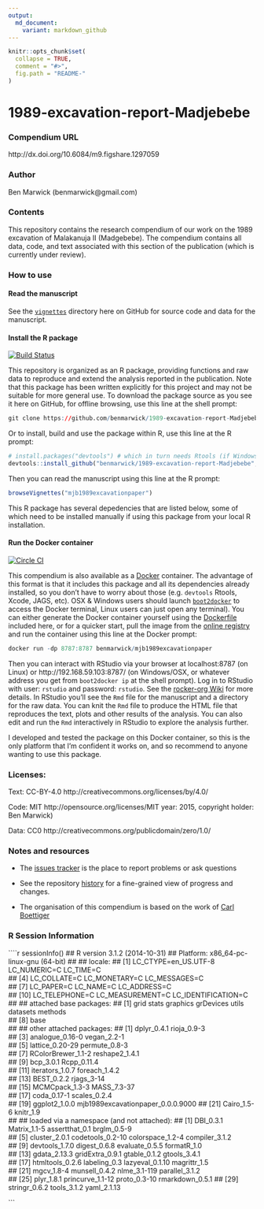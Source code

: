 ```yaml
---
output:
  md_document:
    variant: markdown_github
---
```


<!-- README.md is generated from README.Rmd. Please edit that file -->

```r
knitr::opts_chunk$set(
  collapse = TRUE,
  comment = "#>",
  fig.path = "README-"
)
```

# 1989-excavation-report-Madjebebe

### Compendium URL

http://dx.doi.org/10.6084/m9.figshare.1297059

### Author
Ben Marwick (benmarwick@gmail.com)

### Contents

This repository contains the research compendium of our work on the 1989 excavation of Malakanuja II (Madgebebe). The compendium contains all data, code, and text associated with this section of the publication (which is currently under review).

### How to use

#### Read the manuscript 

See the [`vignettes`](https://github.com/benmarwick/1989-excavation-report-Madjebebe/tree/master/vignettes) directory here on GitHub for source code and data for the manuscript.

#### Install the R package

[![Build Status](https://travis-ci.org/benmarwick/1989-excavation-report-Madjebebe.svg?branch=master)](https://travis-ci.org/benmarwick/1989-excavation-report-Madjebebe)

This repository is organized as an R package, providing functions and raw data to reproduce and extend the analysis reported in the publication. Note that this package has been written explicitly for this project and may not be suitable for more general use. To download the package source as you see it here on GitHub, for offline browsing, use this line at the shell prompt:

```r
git clone https://github.com/benmarwick/1989-excavation-report-Madjebebe.git
``` 

Or to install, build and use the package within R, use this line at the R prompt:

```r
# install.packages("devtools") # which in turn needs Rtools (if Windows) or Xcode (if OSX)
devtools::install_github("benmarwick/1989-excavation-report-Madjebebe", build_vignettes = TRUE)
```

Then you can read the manuscript using this line at the R prompt:

```r
browseVignettes("mjb1989excavationpaper")
```

This R package has several depedencies that are listed below, some of which need to be installed manually if using this package from your local R installation. 

#### Run the Docker container

[![Circle CI](https://circleci.com/gh/benmarwick/1989-excavation-report-Madjebebe.svg?style=shield&circle-token=:circle-token)](https://circleci.com/gh/benmarwick/1989-excavation-report-Madjebebe)

This compendium is also available as a [Docker](https://docs.docker.com/installation) container. The advantage of this format is that it includes this package and all its dependencies already installed, so you don't have to worry about those (e.g. `devtools` Rtools, Xcode, JAGS, etc). OSX & Windows users should launch [`boot2docker`](http://boot2docker.io/) to access the Docker terminal, Linux users can just open any terminal). You can either generate the Docker container yourself using the [Dockerfile](https://github.com/benmarwick/Steele_et_al_VR003_MSA_Pigments/blob/master/vignettes/Dockerfile) included here, or for a quicker start, pull the image from the [online registry](https://registry.hub.docker.com/u/benmarwick/mjb1989excavationpaper/) and run the container using this line at the Docker prompt: 

```r
docker run -dp 8787:8787 benmarwick/mjb1989excavationpaper
```

Then you can interact with RStudio via your browser at localhost:8787 (on Linux) or http://192.168.59.103:8787/ (on Windows/OSX, or whatever address you get from `boot2docker ip` at the shell prompt). Log in to RStudio with user: `rstudio` and password: `rstudio`. See the [rocker-org Wiki](https://github.com/rocker-org/rocker/wiki/Using-the-RStudio-image) for more details. In RStudio you'll see the `Rmd` file for the manuscript and a directory for the raw data. You can knit the `Rmd` file to produce the HTML file that reproduces the text, plots and other results of the analysis. You can also edit and run the `Rmd` interactively in RStudio to explore the analysis further. 

I developed and tested the package on this Docker container, so this is the only platform that I'm confident it works on, and so recommend to anyone wanting to use this package. 

### Licenses:

Text: CC-BY-4.0 http://creativecommons.org/licenses/by/4.0/

Code: MIT http://opensource.org/licenses/MIT year: 2015, copyright holder: Ben Marwick)

Data: CC0 http://creativecommons.org/publicdomain/zero/1.0/ 


### Notes and resources ##

* The [issues tracker](https://github.com/benmarwick/1989-excavation-report-Madjebebes) is the place to report problems or ask questions  

* See the repository [history](https://github.com/benmarwick/1989-excavation-report-Madjebebe) for a fine-grained view of progress and changes.

* The organisation of this compendium is based on the work of [Carl Boettiger](http://www.carlboettiger.info/) 

### R Session Information

````r
sessionInfo()
## R version 3.1.2 (2014-10-31)
## Platform: x86_64-pc-linux-gnu (64-bit)
## 
## locale:
##  [1] LC_CTYPE=en_US.UTF-8 LC_NUMERIC=C         LC_TIME=C           
##  [4] LC_COLLATE=C         LC_MONETARY=C        LC_MESSAGES=C       
##  [7] LC_PAPER=C           LC_NAME=C            LC_ADDRESS=C        
## [10] LC_TELEPHONE=C       LC_MEASUREMENT=C     LC_IDENTIFICATION=C 
## 
## attached base packages:
## [1] grid      stats     graphics  grDevices utils     datasets  methods  
## [8] base     
## 
## other attached packages:
##  [1] dplyr_0.4.1                       rioja_0.9-3                      
##  [3] analogue_0.16-0                   vegan_2.2-1                      
##  [5] lattice_0.20-29                   permute_0.8-3                    
##  [7] RColorBrewer_1.1-2                reshape2_1.4.1                   
##  [9] bcp_3.0.1                         Rcpp_0.11.4                      
## [11] iterators_1.0.7                   foreach_1.4.2                    
## [13] BEST_0.2.2                        rjags_3-14                       
## [15] MCMCpack_1.3-3                    MASS_7.3-37                      
## [17] coda_0.17-1                       scales_0.2.4                     
## [19] ggplot2_1.0.0                     mjb1989excavationpaper_0.0.0.9000
## [21] Cairo_1.5-6                       knitr_1.9                        
## 
## loaded via a namespace (and not attached):
##  [1] DBI_0.3.1        Matrix_1.1-5     assertthat_0.1   brglm_0.5-9     
##  [5] cluster_2.0.1    codetools_0.2-10 colorspace_1.2-4 compiler_3.1.2  
##  [9] devtools_1.7.0   digest_0.6.8     evaluate_0.5.5   formatR_1.0     
## [13] gdata_2.13.3     gridExtra_0.9.1  gtable_0.1.2     gtools_3.4.1    
## [17] htmltools_0.2.6  labeling_0.3     lazyeval_0.1.10  magrittr_1.5    
## [21] mgcv_1.8-4       munsell_0.4.2    nlme_3.1-119     parallel_3.1.2  
## [25] plyr_1.8.1       princurve_1.1-12 proto_0.3-10     rmarkdown_0.5.1 
## [29] stringr_0.6.2    tools_3.1.2      yaml_2.1.13

```
